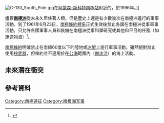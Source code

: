 [[File:C-130_South_Pole.jpg|thumb]]在[[阿蒙森-斯科特南極站|阿蒙森-斯科特南極站]]附近的{{link-en|LC-130運輸機|Lockheed LC-130|LC-130運輸機}}，於1996年。]]

儘管'''[[南極洲|南極洲]]'''從未永久居住著人類，但是歷史上還是有少數幾次在南極洲進行的軍事活動。到了1961年6月23日，[[南極條約體系|南極條約體系]]正式生效後禁止各國在南極洲從事軍事活動，只允許各國軍事人員和裝備在南極洲從事科學研究或其他和平目的任務（如運送物資）<ref>{{cite web |last=Wikisource |first= |authorlink= |title=Antarctic Treaty |work= |publisher= |url=http://en.wikisource.org/wiki/The_Antarctic_Treaty |format= |doi= |accessdate=2007-01-21 |archive-date=2020-09-24 |archive-url=https://web.archive.org/web/20200924031024/https://en.wikisource.org/wiki/The_Antarctic_Treaty |dead-url=no }}</ref>。

[[南極條約體系|南極條約]]明確禁止在南緯60度以下的陸地或[[冰架|冰架]]上進行軍事活動。雖然絕對禁止使用[[核武器|核武器]]，但條約並不適用於在[[公海|公海]]範圍內（[[南冰洋|南冰洋]]）的海上活動。

== 未來潛在衝突 ==

== 參考資料 ==
{{Reflist}}

{{The Continent of Antarctica}}

[[Category:南極遠征|Category:南極遠征]]
[[Category:南极洲军事|Category:南极洲军事]]